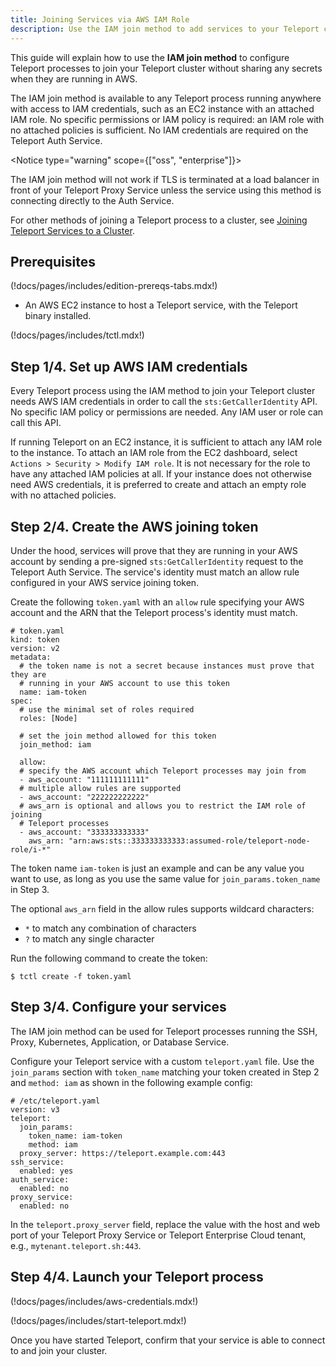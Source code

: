 ```yaml
---
title: Joining Services via AWS IAM Role
description: Use the IAM join method to add services to your Teleport cluster on AWS
---
```


This guide will explain how to use the **IAM join method** to configure Teleport
processes to join your Teleport cluster without sharing any secrets when they
are running in AWS.

The IAM join method is available to any Teleport process running anywhere with
access to IAM credentials, such as an EC2 instance with an attached IAM role.
No specific permissions or IAM policy is required: an IAM role with no attached
policies is sufficient. No IAM credentials are required on the Teleport Auth
Service.

<Notice type="warning" scope={["oss", "enterprise"]}>

The IAM join method will not work if TLS is terminated at a load balancer in
front of your Teleport Proxy Service unless the service using this method is
connecting directly to the Auth Service.

</Notice>

For other methods of joining a Teleport process to a cluster, see [Joining
Teleport Services to a Cluster](../join-services-to-your-cluster.mdx).

## Prerequisites

(!docs/pages/includes/edition-prereqs-tabs.mdx!)

- An AWS EC2 instance to host a Teleport service, with the Teleport binary
  installed.

(!docs/pages/includes/tctl.mdx!)

## Step 1/4. Set up AWS IAM credentials

Every Teleport process using the IAM method to join your Teleport cluster needs
AWS IAM credentials in order to call the `sts:GetCallerIdentity` API. No
specific IAM policy or permissions are needed. Any IAM user or role can call
this API.

If running Teleport on an EC2 instance, it is sufficient to attach any IAM role
to the instance. To attach an IAM role from the EC2 dashboard, select `Actions >
Security > Modify IAM role`. It is not necessary for the role to have any
attached IAM policies at all. If your instance does not otherwise need AWS
credentials, it is preferred to create and attach an empty role with no attached
policies.

## Step 2/4. Create the AWS joining token

Under the hood, services will prove that they are running in your AWS account by
sending a pre-signed `sts:GetCallerIdentity` request to the Teleport Auth
Service. The service's identity must match an allow rule configured in your AWS
service joining token.

Create the following `token.yaml` with an `allow` rule specifying your AWS
account and the ARN that the Teleport process's identity must match.

```
# token.yaml
kind: token
version: v2
metadata:
  # the token name is not a secret because instances must prove that they are
  # running in your AWS account to use this token
  name: iam-token
spec:
  # use the minimal set of roles required
  roles: [Node]

  # set the join method allowed for this token
  join_method: iam

  allow:
  # specify the AWS account which Teleport processes may join from
  - aws_account: "111111111111"
  # multiple allow rules are supported
  - aws_account: "222222222222"
  # aws_arn is optional and allows you to restrict the IAM role of joining
  # Teleport processes
  - aws_account: "333333333333"
    aws_arn: "arn:aws:sts::333333333333:assumed-role/teleport-node-role/i-*"
```

The token name `iam-token` is just an example and can be any value you want to
use, as long as you use the same value for `join_params.token_name` in Step 3.

The optional `aws_arn` field in the allow rules supports wildcard characters:
- `*` to match any combination of characters
- `?` to match any single character

Run the following command to create the token:

```code
$ tctl create -f token.yaml
```

## Step 3/4. Configure your services

The IAM join method can be used for Teleport processes running the SSH, Proxy,
Kubernetes, Application, or Database Service.

Configure your Teleport service with a custom `teleport.yaml` file. Use the
`join_params` section with `token_name` matching your token created in Step 2
and `method: iam` as shown in the following example config:

```
# /etc/teleport.yaml
version: v3
teleport:
  join_params:
    token_name: iam-token
    method: iam
  proxy_server: https://teleport.example.com:443
ssh_service:
  enabled: yes
auth_service:
  enabled: no
proxy_service:
  enabled: no
```

In the `teleport.proxy_server` field, replace the value with the host and web
port of your Teleport Proxy Service or Teleport Enterprise Cloud tenant, e.g.,
`mytenant.teleport.sh:443`.

## Step 4/4. Launch your Teleport process

(!docs/pages/includes/aws-credentials.mdx!)

(!docs/pages/includes/start-teleport.mdx!)

Once you have started Teleport, confirm that your service is able to connect to and
join your cluster. 
